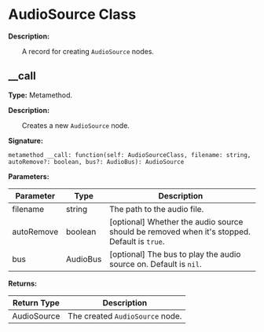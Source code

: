 # AudioSource Class

**Description:**

&emsp;&emsp;A record for creating `AudioSource` nodes.

## __call

**Type:** Metamethod.

**Description:**

&emsp;&emsp;Creates a new `AudioSource` node.

**Signature:**
```tl
metamethod __call: function(self: AudioSourceClass, filename: string, autoRemove?: boolean, bus?: AudioBus): AudioSource
```

**Parameters:**

| Parameter | Type | Description |
| --- | --- | --- |
| filename | string | The path to the audio file. |
| autoRemove | boolean | [optional] Whether the audio source should be removed when it's stopped. Default is `true`. |
| bus | AudioBus | [optional] The bus to play the audio source on. Default is `nil`. |

**Returns:**

| Return Type | Description |
| --- | --- |
| AudioSource | The created `AudioSource` node. |